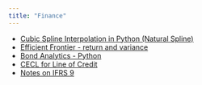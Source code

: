 ```yaml
---
title: "Finance"
---
```

  
* [Cubic Spline Interpolation in Python (Natural Spline)](CubicNaturalSpline.html)    
* [Efficient Frontier - return and variance](EfficientFrontier.html)    
* [Bond Analytics - Python](BondAnalytics.html) 
* [CECL for Line of Credit](CECL_LOC.html) 
* [Notes on IFRS 9](IFRS9.html) 